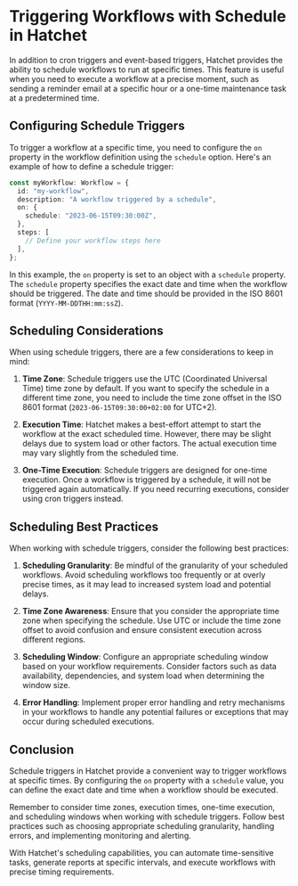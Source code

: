 # Triggering Workflows with Schedule in Hatchet

In addition to cron triggers and event-based triggers, Hatchet provides the ability to schedule workflows to run at specific times. This feature is useful when you need to execute a workflow at a precise moment, such as sending a reminder email at a specific hour or a one-time maintenance task at a predetermined time.

## Configuring Schedule Triggers

To trigger a workflow at a specific time, you need to configure the `on` property in the workflow definition using the `schedule` option. Here's an example of how to define a schedule trigger:

```typescript
const myWorkflow: Workflow = {
  id: "my-workflow",
  description: "A workflow triggered by a schedule",
  on: {
    schedule: "2023-06-15T09:30:00Z",
  },
  steps: [
    // Define your workflow steps here
  ],
};
```

In this example, the `on` property is set to an object with a `schedule` property. The `schedule` property specifies the exact date and time when the workflow should be triggered. The date and time should be provided in the ISO 8601 format (`YYYY-MM-DDTHH:mm:ssZ`).

## Scheduling Considerations

When using schedule triggers, there are a few considerations to keep in mind:

1. **Time Zone**: Schedule triggers use the UTC (Coordinated Universal Time) time zone by default. If you want to specify the schedule in a different time zone, you need to include the time zone offset in the ISO 8601 format (`2023-06-15T09:30:00+02:00` for UTC+2).

2. **Execution Time**: Hatchet makes a best-effort attempt to start the workflow at the exact scheduled time. However, there may be slight delays due to system load or other factors. The actual execution time may vary slightly from the scheduled time.

3. **One-Time Execution**: Schedule triggers are designed for one-time execution. Once a workflow is triggered by a schedule, it will not be triggered again automatically. If you need recurring executions, consider using cron triggers instead.

## Scheduling Best Practices

When working with schedule triggers, consider the following best practices:

1. **Scheduling Granularity**: Be mindful of the granularity of your scheduled workflows. Avoid scheduling workflows too frequently or at overly precise times, as it may lead to increased system load and potential delays.

2. **Time Zone Awareness**: Ensure that you consider the appropriate time zone when specifying the schedule. Use UTC or include the time zone offset to avoid confusion and ensure consistent execution across different regions.

3. **Scheduling Window**: Configure an appropriate scheduling window based on your workflow requirements. Consider factors such as data availability, dependencies, and system load when determining the window size.

4. **Error Handling**: Implement proper error handling and retry mechanisms in your workflows to handle any potential failures or exceptions that may occur during scheduled executions.

## Conclusion

Schedule triggers in Hatchet provide a convenient way to trigger workflows at specific times. By configuring the `on` property with a `schedule` value, you can define the exact date and time when a workflow should be executed.

Remember to consider time zones, execution times, one-time execution, and scheduling windows when working with schedule triggers. Follow best practices such as choosing appropriate scheduling granularity, handling errors, and implementing monitoring and alerting.

With Hatchet's scheduling capabilities, you can automate time-sensitive tasks, generate reports at specific intervals, and execute workflows with precise timing requirements.
